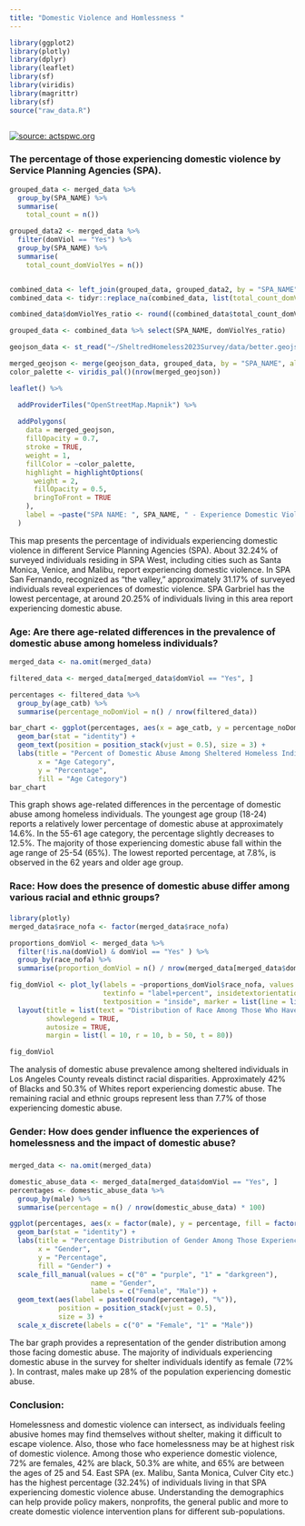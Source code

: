 ```yaml
---
title: "Domestic Violence and Homlessness "
---
```


```r

library(ggplot2)
library(plotly)
library(dplyr)
library(leaflet)
library(sf)
library(viridis)
library(magrittr)
library(sf)
source("raw_data.R")



```

[![source: actspwc.org](images/grafic-background-violence.jpg)](https://www.actspwc.org/services/domestic-violence?page_id=67?page_id=67?page_id=21?page_id=67?page_id=67?page_id=21?page_id=21?page_id=67?page_id=21?page_id=21?page_id=67?page_id=21?page_id=21?page_id=67?page_id=67?page_id=21?page_id=67?page_id=21?page_id=67?page_id=67?page_id=21?page_id=21?page_id=67?page_id=67?page_id=21?page_id=67?page_id=21?page_id=67?page_id=21?page_id=67?page_id=21?tmpl=component&print=1?tmpl=component&print=1?tmpl=component&print=1)

### The percentage of those experiencing domestic violence by Service Planning Agencies (SPA).

```r

grouped_data <- merged_data %>%
  group_by(SPA_NAME) %>%
  summarise(
    total_count = n())

grouped_data2 <- merged_data %>%
  filter(domViol == "Yes") %>%
  group_by(SPA_NAME) %>%
  summarise(
    total_count_domViolYes = n())


combined_data <- left_join(grouped_data, grouped_data2, by = "SPA_NAME")
combined_data <- tidyr::replace_na(combined_data, list(total_count_domViolYes = 0))

combined_data$domViolYes_ratio <- round((combined_data$total_count_domViolYes / combined_data$total_count) * 100, 2)

grouped_data <- combined_data %>% select(SPA_NAME, domViolYes_ratio)

geojson_data <- st_read("~/SheltredHomeless2023Survey/data/better.geojson", quiet = TRUE)

merged_geojson <- merge(geojson_data, grouped_data, by = "SPA_NAME", all.x = TRUE)
color_palette <- viridis_pal()(nrow(merged_geojson))

leaflet() %>%

  addProviderTiles("OpenStreetMap.Mapnik") %>%
  
  addPolygons(
    data = merged_geojson,
    fillOpacity = 0.7,
    stroke = TRUE,
    weight = 1,
    fillColor = ~color_palette,
    highlight = highlightOptions(
      weight = 2,
      fillOpacity = 0.5,
      bringToFront = TRUE
    ),
    label = ~paste("SPA NAME: ", SPA_NAME, " - Experience Domestic Violence (%): ", domViolYes_ratio)
  )

```

This map presents the percentage of individuals experiencing domestic violence in different Service Planning Agencies (SPA). About 32.24% of surveyed individuals residing in SPA West, including cities such as Santa Monica, Venice, and Malibu, report experiencing domestic violence. In SPA San Fernando, recognized as "the valley," approximately 31.17% of surveyed individuals reveal experiences of domestic violence. SPA Garbriel has the lowest percentage, at around 20.25% of individuals living in this area report experiencing domestic abuse.

### **Age: Are there age-related differences in the prevalence of domestic abuse among homeless individuals?**

```r
merged_data <- na.omit(merged_data)

filtered_data <- merged_data[merged_data$domViol == "Yes", ]

percentages <- filtered_data %>%
  group_by(age_catb) %>%
  summarise(percentage_noDomViol = n() / nrow(filtered_data))

bar_chart <- ggplot(percentages, aes(x = age_catb, y = percentage_noDomViol, fill = age_catb, label = scales::percent(percentage_noDomViol))) +
  geom_bar(stat = "identity") +
  geom_text(position = position_stack(vjust = 0.5), size = 3) +
  labs(title = "Percent of Domestic Abuse Among Sheltered Homeless Individuals by Age",
       x = "Age Category",
       y = "Percentage",
       fill = "Age Category")
bar_chart


```

This graph shows age-related differences in the percentage of domestic abuse among homeless individuals. The youngest age group (18-24) reports a relatively lower percentage of domestic abuse at approximately 14.6%. In the 55-61 age category, the percentage slightly decreases to 12.5%. The majority of those experiencing domestic abuse fall within the age range of 25-54 (65%). The lowest reported percentage, at 7.8%, is observed in the 62 years and older age group.

### Race: How does the presence of domestic abuse differ among various racial and ethnic groups?

#### 

```r

library(plotly)
merged_data$race_nofa <- factor(merged_data$race_nofa)

proportions_domViol <- merged_data %>%
  filter(!is.na(domViol) & domViol == "Yes" ) %>%
  group_by(race_nofa) %>%
  summarise(proportion_domViol = n() / nrow(merged_data[merged_data$domViol == "Yes", ]))

fig_domViol <- plot_ly(labels = ~proportions_domViol$race_nofa, values = ~proportions_domViol$proportion_domViol, type = "pie",
                       textinfo = "label+percent", insidetextorientation = "radial",
                       textposition = "inside", marker = list(line = list(color = "white", width = 1))) %>%
  layout(title = list(text = "Distribution of Race Among Those Who Have Experienced Domestic Abuse"),
         showlegend = TRUE,
         autosize = TRUE,
         margin = list(l = 10, r = 10, b = 50, t = 80))

fig_domViol


```

The analysis of domestic abuse prevalence among sheltered individuals in Los Angeles County reveals distinct racial disparities. Approximately 42% of Blacks and 50.3% of Whites report experiencing domestic abuse. The remaining racial and ethnic groups represent less than 7.7% of those experiencing domestic abuse.

### 

### Gender: How does gender influence the experiences of homelessness and the impact of domestic abuse?

### 

```r


merged_data <- na.omit(merged_data)

domestic_abuse_data <- merged_data[merged_data$domViol == "Yes", ]
percentages <- domestic_abuse_data %>%
  group_by(male) %>%
  summarise(percentage = n() / nrow(domestic_abuse_data) * 100)

ggplot(percentages, aes(x = factor(male), y = percentage, fill = factor(male))) +
  geom_bar(stat = "identity") +
  labs(title = "Percentage Distribution of Gender Among Those Experiencing Domestic Abuse",
       x = "Gender",
       y = "Percentage",
       fill = "Gender") +
  scale_fill_manual(values = c("0" = "purple", "1" = "darkgreen"),
                    name = "Gender",
                    labels = c("Female", "Male")) +
  geom_text(aes(label = paste0(round(percentage), "%")),
            position = position_stack(vjust = 0.5),
            size = 3) + 
  scale_x_discrete(labels = c("0" = "Female", "1" = "Male")) 

```

The bar graph provides a representation of the gender distribution among those facing domestic abuse. The majority of individuals experiencing domestic abuse in the survey for shelter individuals identify as female (72% ). In contrast, males make up 28% of the population experiencing domestic abuse.

### Conclusion:

Homelessness and domestic violence can intersect, as individuals feeling abusive homes may find themselves without shelter, making it difficult to escape violence. Also, those who face homelessness may be at highest risk of domestic violence. Among those who experience domestic violence, 72% are females, 42% are black, 50.3% are white, and 65% are between the ages of 25 and 54. East SPA (ex. Malibu, Santa Monica, Culver City etc.) has the highest percentage (32.24%) of individuals living in that SPA experiencing domestic violence abuse. Understanding the demographics can help provide policy makers, nonprofits, the general public and more to create domestic violence intervention plans for different sub-populations.
